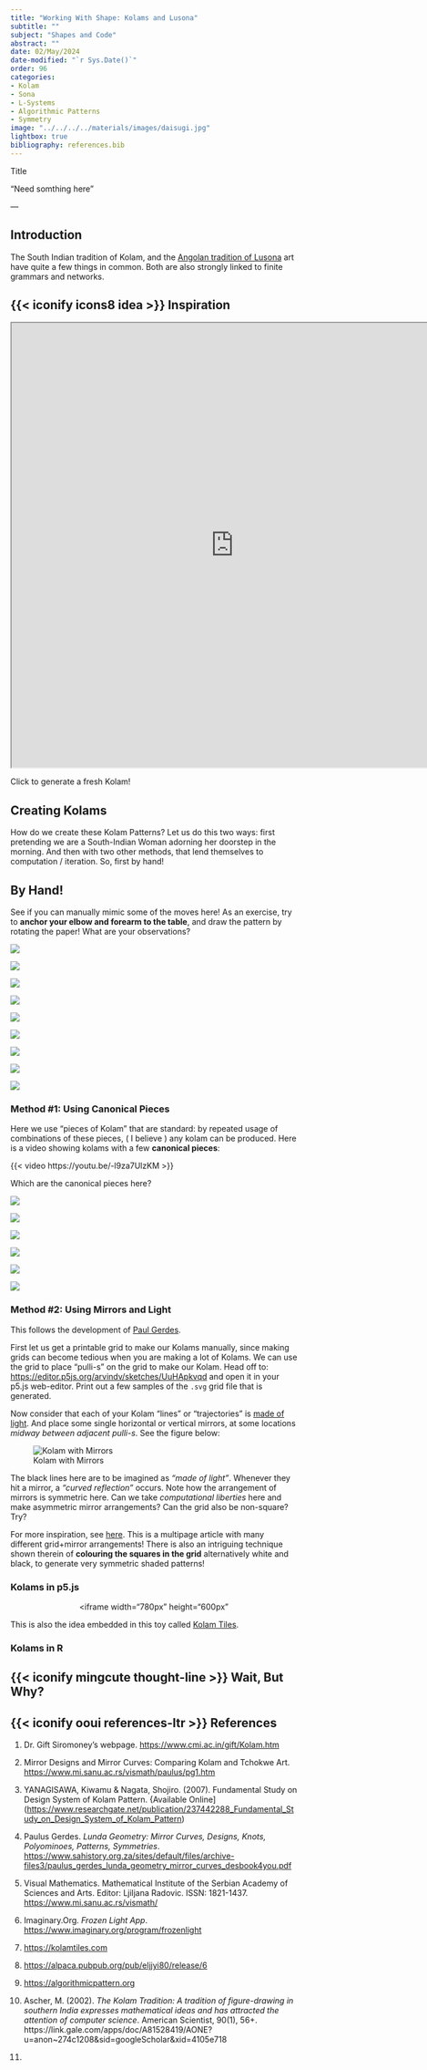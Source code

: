 ```yaml
---
title: "Working With Shape: Kolams and Lusona"
subtitle: ""
subject: "Shapes and Code"
abstract: ""
date: 02/May/2024
date-modified: "`r Sys.Date()`"
order: 96
categories:
- Kolam
- Sona
- L-Systems
- Algorithmic Patterns
- Symmetry
image: "../../../../materials/images/daisugi.jpg"
lightbox: true
bibliography: references.bib
---
```


:::: pa4
::: {.athelas .ml0 .mt0 .pl4 .black-90 .bl .bw2 .b--blue}
[Title]{.f3}\

["Need somthing here"]{.f5 .f4-m .f3-l .lh-copy .measure .mt0}

[--- ]{.f6 .ttu .tracked .fs-normal}
:::
::::

## Introduction

The South Indian tradition of Kolam, and the [Angolan tradition of Lusona](https://www.sahistory.org.za/sites/default/files/archive-files3/paulus_gerdes_lunda_geometry_mirror_curves_desbook4you.pdf) art have quite a few things in common. Both are also strongly linked to finite grammars and networks.

## {{< iconify icons8 idea >}} Inspiration

<iframe src="https://openprocessing.org/sketch/296103/embed/" width="780" height="780">

</iframe>

Click to generate a fresh Kolam!

## Creating Kolams

How do we create these Kolam Patterns? Let us do this two ways: first
pretending we are a South-Indian Woman adorning her doorstep in the
morning. And then with two other methods, that lend themselves to
computation / iteration. So, first by hand!

## By Hand!

See if you can manually mimic some of the moves here! As an exercise,
try to **anchor your elbow and forearm to the table**, and draw the
pattern by rotating the paper! What are your observations?

::: {layout-ncol=3}

![](../../../../../materials/gifs/3-3a.gif)


![](../../../../../materials/gifs/3-3b.gif)

![](../../../../materials/gifs/3-3c.gif)

:::
::: {layout-ncol=3}


![](../../../../../materials/gifs/3-3d.gif)

![](../../../../../materials/gifs/3-3e.gif)


![](../../../../../materials/gifs/3-3f.gif)

:::
::: {layout-ncol=3}

![](../../../../../materials/gifs/3-3g.gif)

![](../../../../../materials/gifs/3-3h.gif)

![](../../../../../materials/gifs/3-3i.gif)

:::



### Method #1: Using **Canonical Pieces**

Here we use "pieces of Kolam" that are standard: by repeated usage of combinations of these pieces, ( I believe ) any kolam can be produced. Here is a video showing kolams with a few **canonical pieces**:

{{< video https://youtu.be/-l9za7UlzKM >}}

Which are the canonical pieces here?

::: {layout-ncol=2}

![](../../../../../materials/gifs/kolam3_howto.gif)

![](../../../../../materials/gifs/kolam4_howto.gif)

:::

::: {layout-ncol=2}

![](../../../../../materials/gifs/kolam6_howto.gif)

![](../../../../../materials/gifs/kolam7_howto.gif)

:::

::: {layout-ncol=2}

![](../../../../../materials/gifs/kolam9_howto.gif)

![](../../../../../materials/gifs/kolam10_howto.gif)

:::



### Method #2: Using Mirrors and Light

This follows the development of [Paul
Gerdes](https://www.mi.sanu.ac.rs/vismath/paulus/index.html). 

First let us get a printable grid to make our Kolams manually, since
making grids can become tedious when you are making a lot of Kolams. We
can use the grid to place "pulli-s" on the grid to make our Kolam. Head
off to: <https://editor.p5js.org/arvindv/sketches/UuHApkvqd> and open it
in your p5.js web-editor. Print out a few samples of the `.svg` grid
file that is generated.

Now consider that each of your Kolam "lines" or "trajectories" is [made
of light](https://www.imaginary.org/program/frozenlight). And place some
single horizontal or vertical mirrors, at some locations *midway between
adjacent pulli-s*. See the figure below:

![Kolam with Mirrors](../../../../../materials/gifs/Kolam-With-Mirrors.png)

The black lines here are to be imagined as *"made of light"*. Whenever
they hit a mirror, a *"curved reflection"* occurs. Note how the
arrangement of mirrors is symmetric here. Can we take *computational
liberties* here and make asymmetric mirror arrangements? Can the grid
also be non-square? Try?

For more inspiration, see
[here](https://www.mi.sanu.ac.rs/vismath/paulus/pg1.htm). This is a multipage article with many different grid+mirror arrangements! There is also an intriguing technique shown therein of **colouring the squares in the grid** alternatively white and black, to generate very symmetric shaded patterns!

### Kolams in p5.js

<center>
<iframe width="780px" height="600px" </iframe>
</center>

This is also the idea embedded in this toy called [Kolam
Tiles](https://talkingmathwithkids.com/shop/kolam-tiles/).

### Kolams in R

## {{< iconify mingcute thought-line >}} Wait, But Why?

## {{< iconify ooui references-ltr >}} References

1.  Dr. Gift Siromoney's webpage. <https://www.cmi.ac.in/gift/Kolam.htm>

1.  Mirror Designs and Mirror Curves: Comparing Kolam and Tchokwe Art. <https://www.mi.sanu.ac.rs/vismath/paulus/pg1.htm>

1.  YANAGISAWA, Kiwamu & Nagata, Shojiro. (2007). Fundamental Study on
    Design System of Kolam Pattern. {Available
    Online\](<https://www.researchgate.net/publication/237442288_Fundamental_Study_on_Design_System_of_Kolam_Pattern>)
    
1. Paulus Gerdes. *Lunda Geometry: Mirror Curves, Designs, Knots, Polyominoes, Patterns, Symmetries*. <https://www.sahistory.org.za/sites/default/files/archive-files3/paulus_gerdes_lunda_geometry_mirror_curves_desbook4you.pdf>

1. Visual Mathematics. Mathematical Institute of the Serbian Academy of Sciences and Arts. Editor: Ljiljana Radovic. ISSN: 1821-1437. <https://www.mi.sanu.ac.rs/vismath/>

1.  Imaginary.Org. *Frozen Light App*.
    <https://www.imaginary.org/program/frozenlight>

1.  <https://kolamtiles.com>

1.  <https://alpaca.pubpub.org/pub/eljjyi80/release/6>

1.  <https://algorithmicpattern.org>

1.  Ascher, M. (2002). *The Kolam Tradition: A tradition of
    figure-drawing in southern India expresses mathematical ideas and
    has attracted the attention of computer science*. American
    Scientist, 90(1), 56+.
    https://link.gale.com/apps/doc/A81528419/AONE?u=anon\~274c1208&sid=googleScholar&xid=4105e718

9.  
